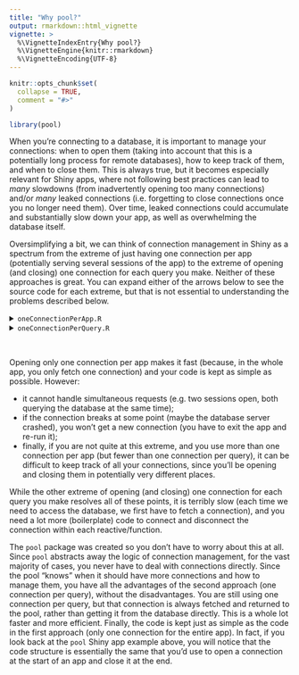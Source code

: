 ```yaml
---
title: "Why pool?"
output: rmarkdown::html_vignette
vignette: >
  %\VignetteIndexEntry{Why pool?}
  %\VignetteEngine{knitr::rmarkdown}
  %\VignetteEncoding{UTF-8}
---
```


```r
knitr::opts_chunk$set(
  collapse = TRUE,
  comment = "#>"
)
```

```r
library(pool)
```

When you’re connecting to a database, it is important to manage your connections: when to open them (taking into account that this is a potentially long process for remote databases), how to keep track of them, and when to close them. This is always true, but it becomes especially relevant for Shiny apps, where not following best practices can lead to _many_ slowdowns (from inadvertently opening too many connections) and/or _many_ leaked connections (i.e. forgetting to close connections once you no longer need them). Over time, leaked connections could accumulate and substantially slow down your app, as well as overwhelming the database itself.

Oversimplifying a bit, we can think of connection management in Shiny as a spectrum from the extreme of just having one connection per app (potentially serving several sessions of the app) to the extreme of opening (and closing) one connection for each query you make. Neither of these approaches is great. You can expand either of the arrows below to see the source code for each extreme, but that is not essential to understanding the problems described below.

<details>
  <summary><code>oneConnectionPerApp.R</code></summary>

```r
library(shiny)
library(dplyr)
library(DBI)
loadNamespace("dbplyr")

conn <- dbConnect(
    drv = RMySQL::MySQL(),
    dbname = "shinydemo",
    host = "shiny-demo.csa7qlmguqrf.us-east-1.rds.amazonaws.com",
    username = "guest",
    password = "guest"
  )
onStop(function() {
  dbDisconnect(conn)
})

ui <- fluidPage(
  textInput("ID", "Enter your ID:", "5"),
  tableOutput("tbl"),
  numericInput("nrows", "How many cities to show?", 10),
  plotOutput("popPlot")
)

server <- function(input, output, session) {
  output$tbl <- renderTable({
    conn %>% tbl("City") %>% filter(ID == !!input$ID) %>% collect()
  })
  output$popPlot <- renderPlot({
    df <- conn %>% tbl("City") %>% head(input$nrows) %>% collect()
    pop <- df$Population
    names(pop) <- df$Name
    barplot(pop)
  })
}

shinyApp(ui, server)
```

</details>

<details>
  <summary><code>oneConnectionPerQuery.R</code></summary>

```r
library(shiny)
library(dplyr)
library(DBI)
loadNamespace("dbplyr")

args <- list(
  drv = RMySQL::MySQL(),
  dbname = "shinydemo",
  host = "shiny-demo.csa7qlmguqrf.us-east-1.rds.amazonaws.com",
  username = "guest",
  password = "guest"
)

ui <- fluidPage(
  textInput("ID", "Enter your ID:", "5"),
  tableOutput("tbl"),
  numericInput("nrows", "How many cities to show?", 10),
  plotOutput("popPlot")
)

server <- function(input, output, session) {
  output$tbl <- renderTable({
    conn <- do.call(dbConnect, args)
    on.exit(dbDisconnect(conn))

    conn %>% tbl("City") %>% filter(ID == !!input$ID) %>% collect()
  })
  output$popPlot <- renderPlot({
    conn <- do.call(dbConnect, args)
    on.exit(dbDisconnect(conn))

    df <- conn %>% tbl("City") %>% head(input$nrows) %>% collect()
    pop <- df$Population
    names(pop) <- df$Name
    barplot(pop)
  })
}

shinyApp(ui, server)
```

</details>
<br>

Opening only one connection per app makes it fast (because, in the whole app, you only fetch one connection) and your code is kept as simple as possible. However:

- it cannot handle simultaneous requests (e.g. two sessions open, both querying the database at the same time);
- if the connection breaks at some point (maybe the database server crashed), you won’t get a new connection (you have to exit the app and re-run it);
- finally, if you are not quite at this extreme, and you use more than one connection per app (but fewer than one connection per query), it can be difficult to keep track of all your connections, since you’ll be opening and closing them in potentially very different places.

While the other extreme of opening (and closing) one connection for each query you make resolves all of these points, it is terribly slow (each time we need to access the database, we first have to fetch a connection), and
you need a lot more (boilerplate) code to connect and disconnect the connection within each reactive/function.

The `pool` package was created so you don't have to worry about this at all. Since `pool` abstracts away the logic of connection management, for the vast majority of cases, you never have to deal with connections directly. Since the pool “knows” when it should have more connections and how to manage them, you have all the advantages of the second approach (one connection per query), without the disadvantages. You are still using one connection per query, but that connection is always fetched and returned to the pool, rather than getting it from the database directly. This is a whole lot faster and more efficient. Finally, the code is kept just as simple as the code in the first approach (only one connection for the entire app). In fact, if you look back at the `pool` Shiny app example above, you will notice that the code structure is essentially the same that you'd use to open a connection at the start of an app and close it at the end.
